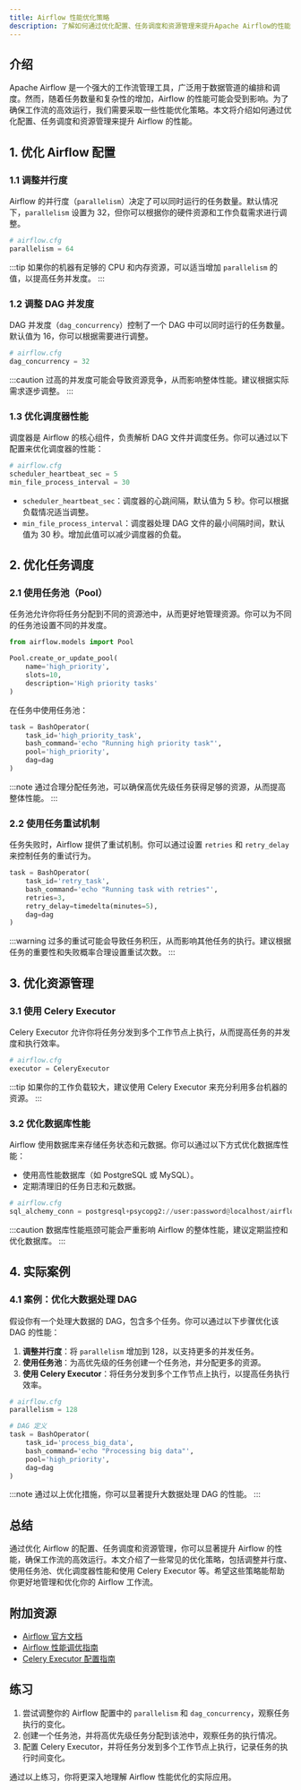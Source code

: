 ```yaml
---
title: Airflow 性能优化策略
description: 了解如何通过优化配置、任务调度和资源管理来提升Apache Airflow的性能，确保工作流的高效运行。
---
```


## 介绍

Apache Airflow 是一个强大的工作流管理工具，广泛用于数据管道的编排和调度。然而，随着任务数量和复杂性的增加，Airflow 的性能可能会受到影响。为了确保工作流的高效运行，我们需要采取一些性能优化策略。本文将介绍如何通过优化配置、任务调度和资源管理来提升 Airflow 的性能。

## 1. 优化 Airflow 配置

### 1.1 调整并行度

Airflow 的并行度（`parallelism`）决定了可以同时运行的任务数量。默认情况下，`parallelism` 设置为 32，但你可以根据你的硬件资源和工作负载需求进行调整。

```python
# airflow.cfg
parallelism = 64
```

:::tip
如果你的机器有足够的 CPU 和内存资源，可以适当增加 `parallelism` 的值，以提高任务并发度。
:::

### 1.2 调整 DAG 并发度

DAG 并发度（`dag_concurrency`）控制了一个 DAG 中可以同时运行的任务数量。默认值为 16，你可以根据需要进行调整。

```python
# airflow.cfg
dag_concurrency = 32
```

:::caution
过高的并发度可能会导致资源竞争，从而影响整体性能。建议根据实际需求逐步调整。
:::

### 1.3 优化调度器性能

调度器是 Airflow 的核心组件，负责解析 DAG 文件并调度任务。你可以通过以下配置来优化调度器的性能：

```python
# airflow.cfg
scheduler_heartbeat_sec = 5
min_file_process_interval = 30
```

- `scheduler_heartbeat_sec`：调度器的心跳间隔，默认值为 5 秒。你可以根据负载情况适当调整。
- `min_file_process_interval`：调度器处理 DAG 文件的最小间隔时间，默认值为 30 秒。增加此值可以减少调度器的负载。

## 2. 优化任务调度

### 2.1 使用任务池（Pool）

任务池允许你将任务分配到不同的资源池中，从而更好地管理资源。你可以为不同的任务池设置不同的并发度。

```python
from airflow.models import Pool

Pool.create_or_update_pool(
    name='high_priority',
    slots=10,
    description='High priority tasks'
)
```

在任务中使用任务池：

```python
task = BashOperator(
    task_id='high_priority_task',
    bash_command='echo "Running high priority task"',
    pool='high_priority',
    dag=dag
)
```

:::note
通过合理分配任务池，可以确保高优先级任务获得足够的资源，从而提高整体性能。
:::

### 2.2 使用任务重试机制

任务失败时，Airflow 提供了重试机制。你可以通过设置 `retries` 和 `retry_delay` 来控制任务的重试行为。

```python
task = BashOperator(
    task_id='retry_task',
    bash_command='echo "Running task with retries"',
    retries=3,
    retry_delay=timedelta(minutes=5),
    dag=dag
)
```

:::warning
过多的重试可能会导致任务积压，从而影响其他任务的执行。建议根据任务的重要性和失败概率合理设置重试次数。
:::

## 3. 优化资源管理

### 3.1 使用 Celery Executor

Celery Executor 允许你将任务分发到多个工作节点上执行，从而提高任务的并发度和执行效率。

```python
# airflow.cfg
executor = CeleryExecutor
```

:::tip
如果你的工作负载较大，建议使用 Celery Executor 来充分利用多台机器的资源。
:::

### 3.2 优化数据库性能

Airflow 使用数据库来存储任务状态和元数据。你可以通过以下方式优化数据库性能：

- 使用高性能数据库（如 PostgreSQL 或 MySQL）。
- 定期清理旧的任务日志和元数据。

```python
# airflow.cfg
sql_alchemy_conn = postgresql+psycopg2://user:password@localhost/airflow
```

:::caution
数据库性能瓶颈可能会严重影响 Airflow 的整体性能，建议定期监控和优化数据库。
:::

## 4. 实际案例

### 4.1 案例：优化大数据处理 DAG

假设你有一个处理大数据的 DAG，包含多个任务。你可以通过以下步骤优化该 DAG 的性能：

1. **调整并行度**：将 `parallelism` 增加到 128，以支持更多的并发任务。
2. **使用任务池**：为高优先级的任务创建一个任务池，并分配更多的资源。
3. **使用 Celery Executor**：将任务分发到多个工作节点上执行，以提高任务执行效率。

```python
# airflow.cfg
parallelism = 128

# DAG 定义
task = BashOperator(
    task_id='process_big_data',
    bash_command='echo "Processing big data"',
    pool='high_priority',
    dag=dag
)
```

:::note
通过以上优化措施，你可以显著提升大数据处理 DAG 的性能。
:::

## 总结

通过优化 Airflow 的配置、任务调度和资源管理，你可以显著提升 Airflow 的性能，确保工作流的高效运行。本文介绍了一些常见的优化策略，包括调整并行度、使用任务池、优化调度器性能和使用 Celery Executor 等。希望这些策略能帮助你更好地管理和优化你的 Airflow 工作流。

## 附加资源

- [Airflow 官方文档](https://airflow.apache.org/docs/)
- [Airflow 性能调优指南](https://airflow.apache.org/docs/apache-airflow/stable/concepts/performance.html)
- [Celery Executor 配置指南](https://airflow.apache.org/docs/apache-airflow/stable/executor/celery.html)

## 练习

1. 尝试调整你的 Airflow 配置中的 `parallelism` 和 `dag_concurrency`，观察任务执行的变化。
2. 创建一个任务池，并将高优先级任务分配到该池中，观察任务的执行情况。
3. 配置 Celery Executor，并将任务分发到多个工作节点上执行，记录任务的执行时间变化。

通过以上练习，你将更深入地理解 Airflow 性能优化的实际应用。